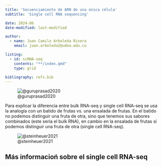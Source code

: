 ```yaml
---
title: 'Secuenciamiento de ARN de una única célula'
subtitle: 'Single cell RNA sequencing'

date: 2024-06
date-modified: last-modified

author:
  - name: Juan Camilo Arboleda Rivera
    email: juan.arboleda2@udea.edu.co

listing:
  - id: scRNA-seq
    contents: "**/index.qmd"
    type: grid

bibliography: refs.bib
---
```


![@guruprasad2020](https://www.researchgate.net/publication/347823832/figure/fig1/AS:11431281175996093@1689980864604/scRNA-seq-versus-bulk-RNA-seq-for-profiling-the-TME-A-and-B-Transcriptomic-studies-of.png)

Para explicar la diferencia entre bulk RNA-seq y single cell RNA-seq se usa
la analogía con un batido de frutas vs. una ensalada de frutas. En el batido
no podemos distinguir una fruta de otra, sino que tenemos sus sabores
combinados (este sería el bulk RNA), en cambio en la ensalada de frutas sí
podemos distinguir una fruta de otra (single cell RNA-seq).

![@steinheuer2021](https://www.researchgate.net/publication/350593672/figure/fig1/AS:1008311830863872@1617411682073/Difference-in-resolution-from-bulk-and-single-cell-RNA-seq-data-on-the-level-of-gene.ppm)

## Más informacioń sobre el single cell RNA-seq

:::{#scRNA-seq}
:::

